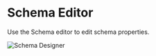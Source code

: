 # Schema Editor

Use the Schema editor to edit schema properties.

![Schema Designer](/img/bimlstudio/Schema1.png)
